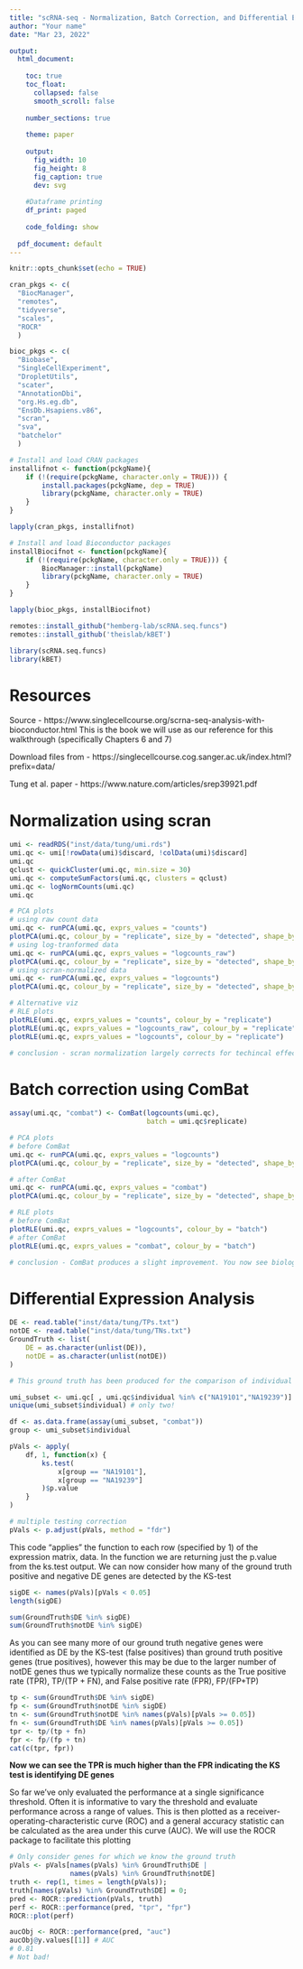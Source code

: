 ```yaml
---
title: "scRNA-seq - Normalization, Batch Correction, and Differential Expression (Answers)"
author: "Your name"
date: "Mar 23, 2022"

output:
  html_document: 
    
    toc: true 
    toc_float: 
      collapsed: false 
      smooth_scroll: false 
      
    number_sections: true 
    
    theme: paper 
    
    output: 
      fig_width: 10 
      fig_height: 8 
      fig_caption: true 
      dev: svg 
    
    #Dataframe printing
    df_print: paged 
    
    code_folding: show 
  
  pdf_document: default
---
```


```r
knitr::opts_chunk$set(echo = TRUE)

cran_pkgs <- c(
  "BiocManager",
  "remotes",
  "tidyverse",
  "scales",
  "ROCR"
  )

bioc_pkgs <- c(
  "Biobase",
  "SingleCellExperiment",
  "DropletUtils",
  "scater",
  "AnnotationDbi",
  "org.Hs.eg.db",
  "EnsDb.Hsapiens.v86",
  "scran",
  "sva",
  "batchelor"
  )

# Install and load CRAN packages
installifnot <- function(pckgName){
    if (!(require(pckgName, character.only = TRUE))) {
        install.packages(pckgName, dep = TRUE)
        library(pckgName, character.only = TRUE)
    }
}

lapply(cran_pkgs, installifnot)

# Install and load Bioconductor packages
installBiocifnot <- function(pckgName){
    if (!(require(pckgName, character.only = TRUE))) {
        BiocManager::install(pckgName)
        library(pckgName, character.only = TRUE)
    }
}

lapply(bioc_pkgs, installBiocifnot)

remotes::install_github("hemberg-lab/scRNA.seq.funcs")
remotes::install_github('theislab/kBET')

library(scRNA.seq.funcs)
library(kBET)
```

# Resources

Source - https://www.singlecellcourse.org/scrna-seq-analysis-with-bioconductor.html
This is the book we will use as our reference for this walkthrough (specifically Chapters 6 and 7)

Download files from - https://singlecellcourse.cog.sanger.ac.uk/index.html?prefix=data/

Tung et al. paper - https://www.nature.com/articles/srep39921.pdf

# Normalization using scran

```r
umi <- readRDS("inst/data/tung/umi.rds")
umi.qc <- umi[!rowData(umi)$discard, !colData(umi)$discard]
umi.qc
qclust <- quickCluster(umi.qc, min.size = 30) 
umi.qc <- computeSumFactors(umi.qc, clusters = qclust)
umi.qc <- logNormCounts(umi.qc)
umi.qc

# PCA plots
# using raw count data
umi.qc <- runPCA(umi.qc, exprs_values = "counts")
plotPCA(umi.qc, colour_by = "replicate", size_by = "detected", shape_by = "individual")
# using log-tranformed data
umi.qc <- runPCA(umi.qc, exprs_values = "logcounts_raw")
plotPCA(umi.qc, colour_by = "replicate", size_by = "detected", shape_by = "individual")
# using scran-normalized data
umi.qc <- runPCA(umi.qc, exprs_values = "logcounts")
plotPCA(umi.qc, colour_by = "replicate", size_by = "detected", shape_by = "individual")

# Alternative viz
# RLE plots
plotRLE(umi.qc, exprs_values = "counts", colour_by = "replicate")
plotRLE(umi.qc, exprs_values = "logcounts_raw", colour_by = "replicate")
plotRLE(umi.qc, exprs_values = "logcounts", colour_by = "replicate")

# conclusion - scran normalization largely corrects for techincal effects
```

# Batch correction using ComBat
```r
assay(umi.qc, "combat") <- ComBat(logcounts(umi.qc), 
                                  batch = umi.qc$replicate)

# PCA plots
# before ComBat
umi.qc <- runPCA(umi.qc, exprs_values = "logcounts")
plotPCA(umi.qc, colour_by = "replicate", size_by = "detected", shape_by = "individual")

# after ComBat
umi.qc <- runPCA(umi.qc, exprs_values = "combat")
plotPCA(umi.qc, colour_by = "replicate", size_by = "detected", shape_by = "individual")

# RLE plots
# before ComBat
plotRLE(umi.qc, exprs_values = "logcounts", colour_by = "batch")
# after ComBat
plotRLE(umi.qc, exprs_values = "combat", colour_by = "batch")

# conclusion - ComBat produces a slight improvement. You now see biological replicates clustering more tightly!
```

# Differential Expression Analysis
```r
DE <- read.table("inst/data/tung/TPs.txt")
notDE <- read.table("inst/data/tung/TNs.txt")
GroundTruth <- list(
    DE = as.character(unlist(DE)), 
    notDE = as.character(unlist(notDE))
)

# This ground truth has been produced for the comparison of individual NA19101 to NA19239

umi_subset <- umi.qc[ , umi.qc$individual %in% c("NA19101","NA19239")]
unique(umi_subset$individual) # only two!

df <- as.data.frame(assay(umi_subset, "combat"))
group <- umi_subset$individual

pVals <- apply(
    df, 1, function(x) {
        ks.test(
            x[group == "NA19101"], 
            x[group == "NA19239"]
        )$p.value
    }
)

# multiple testing correction
pVals <- p.adjust(pVals, method = "fdr")
```

This code “applies” the function to each row (specified by 1) of the expression matrix, data. In the function we are returning just the p.value from the ks.test output. We can now consider how many of the ground truth positive and negative DE genes are detected by the KS-test

```r
sigDE <- names(pVals)[pVals < 0.05]
length(sigDE) 

sum(GroundTruth$DE %in% sigDE) 
sum(GroundTruth$notDE %in% sigDE)
```

As you can see many more of our ground truth negative genes were identified as DE by the KS-test (false positives) than ground truth positive genes (true positives), however this may be due to the larger number of notDE genes thus we typically normalize these counts as the True positive rate (TPR), TP/(TP + FN), and False positive rate (FPR), FP/(FP+TP)

```r
tp <- sum(GroundTruth$DE %in% sigDE)
fp <- sum(GroundTruth$notDE %in% sigDE)
tn <- sum(GroundTruth$notDE %in% names(pVals)[pVals >= 0.05])
fn <- sum(GroundTruth$DE %in% names(pVals)[pVals >= 0.05])
tpr <- tp/(tp + fn)
fpr <- fp/(fp + tn)
cat(c(tpr, fpr))
```

**Now we can see the TPR is much higher than the FPR indicating the KS test is identifying DE genes**

So far we’ve only evaluated the performance at a single significance threshold. Often it is informative to vary the threshold and evaluate performance across a range of values. This is then plotted as a receiver-operating-characteristic curve (ROC) and a general accuracy statistic can be calculated as the area under this curve (AUC). We will use the ROCR package to facilitate this plotting

```r
# Only consider genes for which we know the ground truth
pVals <- pVals[names(pVals) %in% GroundTruth$DE | 
               names(pVals) %in% GroundTruth$notDE] 
truth <- rep(1, times = length(pVals));
truth[names(pVals) %in% GroundTruth$DE] = 0;
pred <- ROCR::prediction(pVals, truth)
perf <- ROCR::performance(pred, "tpr", "fpr")
ROCR::plot(perf)

aucObj <- ROCR::performance(pred, "auc")
aucObj@y.values[[1]] # AUC
# 0.81
# Not bad!
```

